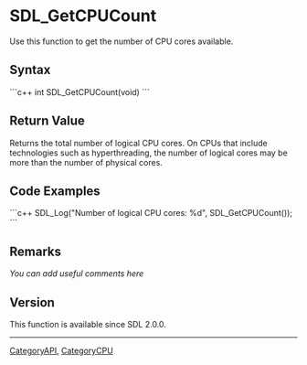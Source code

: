 
= SDL_GetCPUCount =
Use this function to get the number of CPU cores available.


== Syntax ==
```c++
int SDL_GetCPUCount(void)
```
== Return Value ==
Returns the total number of logical CPU cores. On CPUs that include technologies such as hyperthreading, the number of logical cores may be more than the number of physical cores.

== Code Examples ==
```c++
SDL_Log("Number of logical CPU cores: %d", SDL_GetCPUCount());
```

== Remarks ==
''You can add useful comments here''

<!-- #Leave this section as-is unless you have a remark to put in.  In that case, replace ''You can add useful comments here'' with your remark(s) following the Style Guide instructions.  Leave the rest of the markup alone and delete this comment. -->

== Version ==
This function is available since SDL 2.0.0.

----
[[CategoryAPI]], [[CategoryCPU]]
